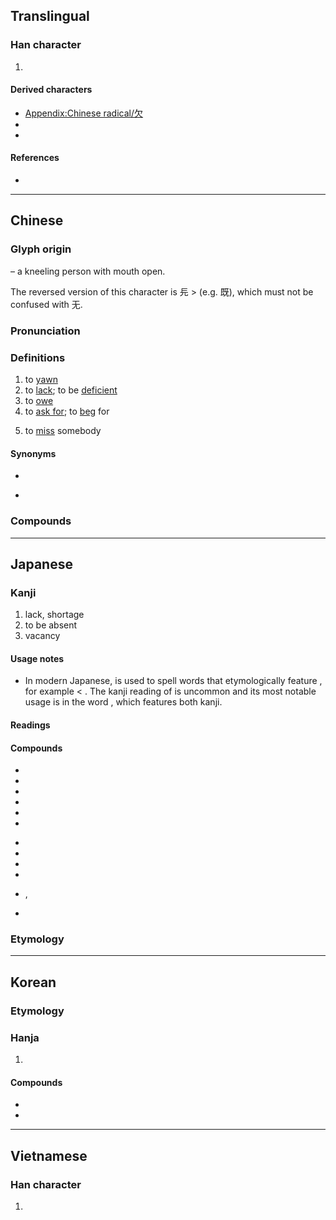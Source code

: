 {{also|缺}}
{{character info}}
{{character info|⽋}}
==Translingual==
{{stroke order|strokes=4}}
{{stroke order|type=animate}}

===Han character===
{{Han char|rn=76|rad=欠|as=00|sn=4|four=27802|canj=NO|ids=⿱⺈人}}

# {{mul-kangxi radical-def}}

====Derived characters====
* [[Appendix:Chinese radical/欠]]
* {{l|mul|[[㐸]], [[吹]], [[坎]], [[𫰑]], [[𢁧]], [[弞]], [[𢓑]], [[忺]], [[扻]], [[㳄]], [[𤝆]], [[𬮼]], [[杴]], [[𣧋]], [[𣬴]], [[炊]], [[㸝]], [[𤘯]], [[𤜹]], [[㺵]], [[肷]], [[𥎯]], [[砍]], [[𮂸]], [[𪉁]], [[𥸷]], [[䊻]], [[缼]], [[𫆁]], [[𦥞]], [[𠲭]], [[𢆘]], [[㰷]], [[𮗦]], [[䚿]], [[赥]], [[赼]], [[𧿞]], [[軟]]([[软]]), [[𨠅]], [[𨱟]], [[𮮅]], [[欽]]([[钦]]), [[𣶙]], [[𩉢]], [[𩎗]], [[飲]]([[飮]],[[饮]]), [[𮩹]], [[䯉]], [[𩲟]], [[漱]], [[𨖯]], [[𨼤]], [[𩵢]], [[𫜌]], [[𪌒]], [[𪕆]], [[𡁍]], [[𪖗]], [[𢸈]], [[𮯀]], [[𠑁]], [[𦆃]], [[龡]], [[𬩠]]}}
* {{l|mul|[[𭤠]], [[𣪄]], [[𤝀]], [[芡]], [[䇜]], [[𢇣]], [[𤴼]], [[𮤉]], [[𣪳]], [[燞]], [[䪠]]}}

====References====
* {{Han ref|kx=0565.010|dkj=15991|dj=0953.350|hdz=32133.010|uh=6B20|ud=27424|bh=A4ED|bd=42221}}

----

==Chinese==
{{zh-forms}}

===Glyph origin===
{{Han etyl}}
{{liushu|p}} – a kneeling person with mouth open.

The reversed version of this character is 㒫 > {{zh-l|*旡}} (e.g. 既), which must not be confused with 无.

===Pronunciation===
{{zh-pron
|m=qiàn
|m-s=
|dg=
|c=him3
|c-t=
|g=qien3
|h=pfs=khiam;gd=kiam4
|j=qie3
|mb=ki̿ng
|md=kiéng
|mn=khiàm
|mn-t=kiam3/kiêm3
|mn-t_note=kiam3 - Shantou; kiêm3 - Chaozhou
|w=2qi
|x=qienn4
|mc=y
|oc=y
|ma=y
|cat=v,a
}}

===Definitions===
{{zh-hanzi}}

# to [[yawn]]
# to [[lack]]; to be [[deficient]]
# to [[owe]]
# to [[ask for]]; to [[beg]] for
#: {{zh-l|欠揍|asking for a beating}}
# {{lb|zh|Wuhan}} to [[miss]] somebody

====Synonyms====
* {{s|to lack}}
{{zh-syn-saurus|短缺}}
* {{s|to owe}}
{{zh-dial|欠}}

===Compounds===
{{zh-der|欠安|欠火|欠佳|欠格:abessive case|欠據|欠款|欠情|欠少|欠伸|欠身|欠條|哈欠|下欠|呵欠|尾欠|只欠東風|呵欠連天|官欠|外欠|七拖八欠|兩不相欠|撇欠|欠資|欠收|打呵欠|懸欠|欠債還錢|欠租|短欠|積欠|欠繳|欠妥|拖欠|欠薪|欠稅|打哈欠|欠揍|欠債|欠契|欠資郵票|欠當|欠事|欠缺|欠好|掛欠|索欠|虧欠|風欠|落虧欠|賒欠|缺欠|手欠|嘴欠|欠奉}}

{{zh-cat|Elementary}}

----

==Japanese==
{{ja-kanji forms|欠|缺}}

===Kanji===
{{ja-kanji|grade=4|rs=欠00|kyu=缺}}

# lack, shortage
# to be absent
# vacancy

====Usage notes====
* In modern Japanese, {{ja-r|欠|けん}} is used to spell words that etymologically feature {{ja-r|缺|けつ}}, for example {{ja-r|欠%席|けっ%せき}} < {{ja-r|缺%席|けっ%せき}}. The kanji reading of {{ja-r|欠|けん}} is uncommon and its most notable usage is in the word {{ja-r|欠%缺|けん%けつ}}, which features both kanji.

====Readings====
{{ja-readings
|goon=こん
|kanon=けん
|kanyoon=けち, けつ
|kun=か-く, か-ける, あくび-
}}

====Compounds====
{{der-top|Compounds}}
* {{ja-r|欠伸|あくび}}
* {{ja-r|欠%員|けつ%いん}}
* {{ja-r|欠%格|けっ%かく}}
* {{ja-r|欠%陥|けっ%かん}}
* {{ja-r|欠%勤|けっ%きん}}
* {{ja-r|欠%如|けつ%じょ}}
{{der-mid}}
* {{ja-r|欠%席|けっ%せき}}
* {{ja-r|欠%席 裁%判|けっ%せき さい%ばん}}
* {{ja-r|欠%損|けっ%そん}}
* {{ja-r|欠%番|けつ%ばん}}
* {{ja-r|欠%乏|けつ%ぼう}}, {{ja-r|欠%乏|けつ%ぼく}}
* {{ja-r|欠%缺|けん%けつ|[[lack]]}}
{{der-bottom}}

===Etymology===
{{ja-kanjitab|yomi=k|あくび|kyu=-}}
{{ja-see|あくび}}

----

==Korean==

===Etymology===

===Hanja===
{{ko-hanja|하품|흠}}

# {{hanja form of|흠|[[yawn]]}}

====Compounds====
* {{ko-l|흠결|欠缺|[[deficiency]], [[lack]]}}
* {{ko-l|흠신|欠伸|[[yawn]] and [[stretch]]}}

----

==Vietnamese==

===Han character===
{{vi-readings|reading=khiếm|rs=欠00}}

# {{rfdef|vi|sort=欠00}}

[[Category:CJKV radicals| ]]